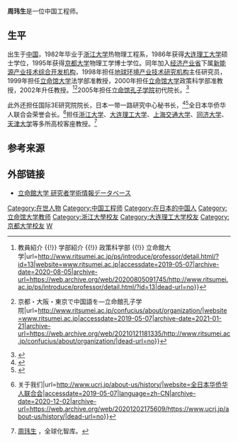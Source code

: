 '''周玮生'''是一位中国工程师。

==生平==
出生于[[中国|中国]]，1982年毕业于[[浙江大学|浙江大学]]热物理工程系，1986年获得[[大连理工大学|大连理工大学]]硕士学位，1995年获得[[京都大学|京都大学]]物理工学博士学位。同年加入[[经济产业省|经济产业省]]下属[[新能源产业技术综合开发机构|新能源产业技术综合开发机构]]，1998年担任[[地球环境产业技术研究机构|地球环境产业技术研究机构]]主任研究员，1999年担任[[立命馆大学|立命馆大学]]法学部准教授，2000年担任[[立命馆大学|立命馆大学]]政策科学部准教授，2002年升任教授。<ref name=":0">{{Cite web|title=周 瑋生 {{!}} 教員紹介 {{!}} 学部紹介 {{!}} 政策科学部 {{!}} 立命館大学|url=http://www.ritsumei.ac.jp/ps/introduce/professor/detail.html/?id=13|website=www.ritsumei.ac.jp|accessdate=2019-05-07|archive-date=2020-08-05|archive-url=https://web.archive.org/web/20200805091745/http://www.ritsumei.ac.jp/ps/introduce/professor/detail.html/?id=13|dead-url=no}}</ref><ref>{{Cite web|title=組織運営体制 {{!}} 京都・大阪・東京で中国語を―立命館孔子学院|url=http://www.ritsumei.ac.jp/confucius/about/organization/|website=www.ritsumei.ac.jp|accessdate=2019-05-07|archive-date=2021-01-21|archive-url=https://web.archive.org/web/20210121181335/http://www.ritsumei.ac.jp/confucius/about/organization/|dead-url=no}}</ref>2005年担任[[立命馆孔子学院|立命馆孔子学院]]初代院长。<ref>{{Cite web|title=立命館サステイナビリティ学研究センター　＞　RCSについて　＞　メンバー紹介|url=http://www.ritsumei.ac.jp/acd/re/k-rsc/rcs/japanese/menber.html|website=www.ritsumei.ac.jp|accessdate=2019-05-07|archive-date=2016-08-05|archive-url=https://web.archive.org/web/20160805054242/http://www.ritsumei.ac.jp/acd/re/k-rsc/rcs/japanese/menber.html|dead-url=no}}</ref>

此外还担任国际3E研究院院长，日本一带一路研究中心秘书长，<ref>{{Cite web|title=3E研究院紹介 - 一般社団法人 国際３E研究院|url=http://www.g-eee.org/introduce.html|website=www.g-eee.org|accessdate=2019-05-07|archive-date=2018-09-03|archive-url=https://web.archive.org/web/20180903024950/http://g-eee.org/introduce.html|dead-url=no}}</ref><ref>{{Cite web|title=役員・発起人名簿 – 一帯一路日本研究センター|url=http://brijapan.org/board/|accessdate=2019-05-07|language=ja|archive-date=2020-11-30|archive-url=https://web.archive.org/web/20201130130431/http://brijapan.org/board/|dead-url=no}}</ref>全日本华侨华人联合会荣誉会长。<ref>{{Cite web|title=历届会长 {{!}} 关于我们|url=http://www.ucrj.jp/about-us/history/|website=全日本华侨华人联合会|accessdate=2019-05-07|language=zh-CN|archive-date=2020-12-02|archive-url=https://web.archive.org/web/20201202175609/https://www.ucrj.jp/about-us/history/|dead-url=no}}</ref>担任[[浙江大学|浙江大学]]、[[大连理工大学|大连理工大学]]、[[上海交通大学|上海交通大学]]、[[同济大学|同济大学]]、[[天津大学|天津大学]]等多所高校客座教授。<ref>[http://www.ccg.org.cn/archives/26063 周玮生] {{Wayback|url=http://www.ccg.org.cn/archives/26063 |date=20201222043142 }}，全球化智库。</ref>

== 参考来源 ==
{{Reflist}}

== 外部链接 ==
* [http://research-db.ritsumei.ac.jp/Profiles/39/0003823/profile.html 立命館大学 研究者学術情報データベース] {{Wayback|url=http://research-db.ritsumei.ac.jp/Profiles/39/0003823/profile.html |date=20200822030136 }}

{{DEFAULTSORT:Z}}
[[Category:在世人物|Category:在世人物]]
[[Category:中国工程师|Category:中国工程师]]
[[Category:在日本的中国人|Category:在日本的中国人]]
[[Category:立命馆大学教师|Category:立命馆大学教师]]
[[Category:浙江大學校友|Category:浙江大學校友]]
[[Category:大连理工大学校友|Category:大连理工大学校友]]
[[Category:京都大学校友|Category:京都大学校友]]
[[Category:周姓|W]]